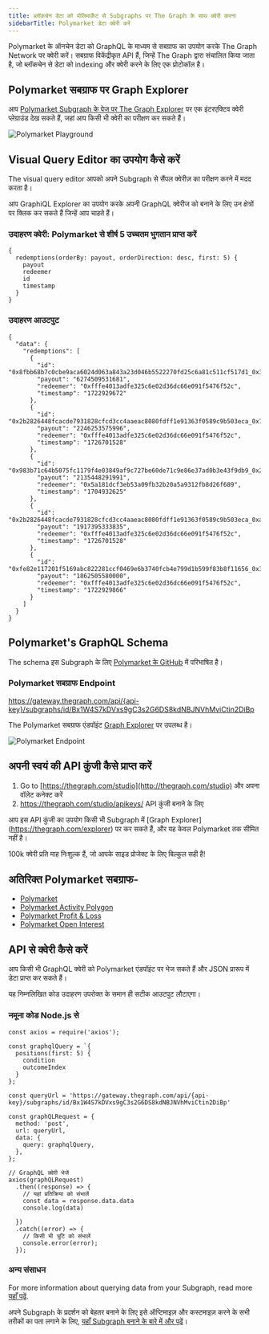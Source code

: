 ```yaml
---
title: ब्लॉकचेन डेटा को पोलिमार्केट से Subgraphs पर The Graph के साथ क्वेरी करना
sidebarTitle: Polymarket डेटा क्वेरी करें
---
```


Polymarket के ऑनचेन डेटा को GraphQL के माध्यम से सबग्राफ का उपयोग करके The Graph Network पर क्वेरी करें। सबग्राफ विकेंद्रीकृत API हैं, जिन्हें The Graph द्वारा संचालित किया जाता है, जो ब्लॉकचेन से डेटा को indexing और क्वेरी करने के लिए एक प्रोटोकॉल है।

## Polymarket सबग्राफ पर Graph Explorer

आप [Polymarket Subgraph के पेज पर The Graph Explorer](https://thegraph.com/explorer/subgraphs/Bx1W4S7kDVxs9gC3s2G6DS8kdNBJNVhMviCtin2DiBp?view=Query&chain=arbitrum-one) पर एक इंटरएक्टिव क्वेरी प्लेग्राउंड देख सकते हैं, जहां आप किसी भी क्वेरी का परीक्षण कर सकते हैं।

![Polymarket Playground](/img/Polymarket-playground.png)

## Visual Query Editor का उपयोग कैसे करें

The visual query editor आपको अपने Subgraph से सैंपल क्वेरीज़ का परीक्षण करने में मदद करता है।

आप GraphiQL Explorer का उपयोग करके अपनी GraphQL क्वेरीज को बनाने के लिए उन क्षेत्रों पर क्लिक कर सकते हैं जिन्हें आप चाहते हैं।

### उदाहरण क्वेरी: Polymarket से शीर्ष 5 उच्चतम भुगतान प्राप्त करें

```
{
  redemptions(orderBy: payout, orderDirection: desc, first: 5) {
    payout
    redeemer
    id
    timestamp
  }
}
```

### उदाहरण आउटपुट

```
{
  "data": {
    "redemptions": [
      {
        "id": "0x8fbb68b7c0cbe9aca6024d063a843a23d046b5522270fd25c6a81c511cf517d1_0x3b",
        "payout": "6274509531681",
        "redeemer": "0xfffe4013adfe325c6e02d36dc66e091f5476f52c",
        "timestamp": "1722929672"
      },
      {
        "id": "0x2b2826448fcacde7931828cfcd3cc4aaeac8080fdff1e91363f0589c9b503eca_0x7",
        "payout": "2246253575996",
        "redeemer": "0xfffe4013adfe325c6e02d36dc66e091f5476f52c",
        "timestamp": "1726701528"
      },
      {
        "id": "0x983b71c64b5075fc1179f4e03849af9c727be60de71c9e86e37ad0b3e43f9db9_0x26",
        "payout": "2135448291991",
        "redeemer": "0x5a181dcf3eb53a09fb32b20a5a9312fb8d26f689",
        "timestamp": "1704932625"
      },
      {
        "id": "0x2b2826448fcacde7931828cfcd3cc4aaeac8080fdff1e91363f0589c9b503eca_0xa",
        "payout": "1917395333835",
        "redeemer": "0xfffe4013adfe325c6e02d36dc66e091f5476f52c",
        "timestamp": "1726701528"
      },
      {
        "id": "0xfe82e117201f5169abc822281ccf0469e6b3740fcb4e799d1b599f83b8f11656_0x30",
        "payout": "1862505580000",
        "redeemer": "0xfffe4013adfe325c6e02d36dc66e091f5476f52c",
        "timestamp": "1722929866"
      }
    ]
  }
}
```

## Polymarket's GraphQL Schema

The schema इस Subgraph के लिए [Polymarket के GitHub](https://github.com/Polymarket/polymarket-subgraph/blob/main/polymarket-subgraph/schema.graphql) में परिभाषित है।

### Polymarket सबग्राफ Endpoint

https://gateway.thegraph.com/api/{api-key}/subgraphs/id/Bx1W4S7kDVxs9gC3s2G6DS8kdNBJNVhMviCtin2DiBp

The Polymarket सबग्राफ एंडपॉइंट [Graph Explorer](https://thegraph.com/explorer) पर उपलब्ध है।

![Polymarket Endpoint](/img/Polymarket-endpoint.png)

## अपनी स्वयं की API कुंजी कैसे प्राप्त करें

1. Go to [https://thegraph.com/studio](http://thegraph.com/studio) और अपना वॉलेट कनेक्ट करें
2. https://thegraph.com/studio/apikeys/ API कुंजी बनाने के लिए

आप इस API कुंजी का उपयोग किसी भी Subgraph में [Graph Explorer] (https://thegraph.com/explorer) पर कर सकते हैं, और यह केवल Polymarket तक सीमित नहीं है।

100k क्वेरी प्रति माह निःशुल्क हैं, जो आपके साइड प्रोजेक्ट के लिए बिल्कुल सही है!

## अतिरिक्त Polymarket सबग्राफ-

- [Polymarket](https://thegraph.com/explorer/subgraphs/81Dm16JjuFSrqz813HysXoUPvzTwE7fsfPk2RTf66nyC?view=Query&chain=arbitrum-one)
- [Polymarket Activity Polygon](https://thegraph.com/explorer/subgraphs/Bx1W4S7kDVxs9gC3s2G6DS8kdNBJNVhMviCtin2DiBp?view=Query&chain=arbitrum-one)
- [Polymarket Profit & Loss](https://thegraph.com/explorer/subgraphs/6c58N5U4MtQE2Y8njfVrrAfRykzfqajMGeTMEvMmskVz?view=Query&chain=arbitrum-one)
- [Polymarket Open Interest](https://thegraph.com/explorer/subgraphs/ELaW6RtkbmYNmMMU6hEPsghG9Ko3EXSmiRkH855M4qfF?view=Query&chain=arbitrum-one)

## API से क्वेरी कैसे करें

आप किसी भी GraphQL क्वेरी को Polymarket एंडपॉइंट पर भेज सकते हैं और JSON प्रारूप में डेटा प्राप्त कर सकते हैं।

यह निम्नलिखित कोड उदाहरण उपरोक्त के समान ही सटीक आउटपुट लौटाएगा।

### नमूना कोड Node.js से

```
const axios = require('axios');

const graphqlQuery = `{
  positions(first: 5) {
    condition
    outcomeIndex
  }
};

const queryUrl = 'https://gateway.thegraph.com/api/{api-key}/subgraphs/id/Bx1W4S7kDVxs9gC3s2G6DS8kdNBJNVhMviCtin2DiBp'

const graphQLRequest = {
  method: 'post',
  url: queryUrl,
  data: {
    query: graphqlQuery,
  },
};

// GraphQL क्वेरी भेजें
axios(graphQLRequest)
  .then((response) => {
    // यहां प्रतिक्रिया को संभालें
    const data = response.data.data
    console.log(data)

  })
  .catch((error) => {
    // किसी भी त्रुटि को संभालें
    console.error(error);
  });
```

### अन्य संसाधन

For more information about querying data from your Subgraph, read more [यहाँ पढ़ें](/subgraphs/querying/introduction/).

अपने Subgraph के प्रदर्शन को बेहतर बनाने के लिए इसे ऑप्टिमाइज़ और कस्टमाइज़ करने के सभी तरीकों का पता लगाने के लिए, [यहाँ Subgraph बनाने के बारे में और पढ़ें](/developing/creating-a-subgraph/)।
